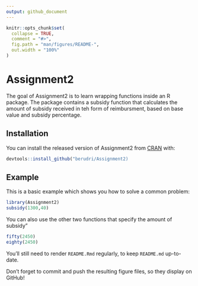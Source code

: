 ```yaml
---
output: github_document
---
```


<!-- README.md is generated from README.Rmd. Please edit that file -->

```r
knitr::opts_chunk$set(
  collapse = TRUE,
  comment = "#>",
  fig.path = "man/figures/README-",
  out.width = "100%"
)
```

# Assignment2

<!-- badges: start -->
<!-- badges: end -->

The goal of Assignment2 is to learn wrapping functions inside an R package. The package contains a subsidy function that calculates the amount of subsidy received in teh form of reimbursment, based on base value and subsidy percentage. 

## Installation

You can install the released version of Assignment2 from [CRAN](https://CRAN.R-project.org) with:

``` r
devtools::install_github("berudri/Assignment2)
```

## Example

This is a basic example which shows you how to solve a common problem:

```r
library(Assignment2)
subsidy(1300,40)
```

You can also use the other two functions that specify the amount of subsidy"
```r
fifty(2450)
eighty(2450)
```

You'll still need to render `README.Rmd` regularly, to keep `README.md` up-to-date.


Don't forget to commit and push the resulting figure files, so they display on GitHub!
